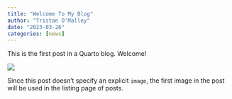 ```yaml
---
title: "Welcome To My Blog"
author: "Tristan O'Malley"
date: "2023-03-26"
categories: [news]
---
```


This is the first post in a Quarto blog. Welcome!

![](thumbnail.jpg)

Since this post doesn't specify an explicit `image`, the first image in the post will be used in the listing page of posts.

